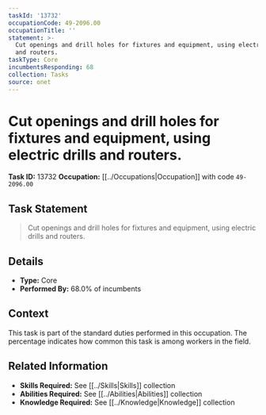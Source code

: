 ```yaml
---
taskId: '13732'
occupationCode: 49-2096.00
occupationTitle: ''
statement: >-
  Cut openings and drill holes for fixtures and equipment, using electric drills
  and routers.
taskType: Core
incumbentsResponding: 68
collection: Tasks
source: onet
---
```

# Cut openings and drill holes for fixtures and equipment, using electric drills and routers.

**Task ID:** 13732
**Occupation:** [[../Occupations|Occupation]] with code `49-2096.00`

## Task Statement

> Cut openings and drill holes for fixtures and equipment, using electric drills and routers.

## Details

- **Type:** Core
- **Performed By:** 68.0% of incumbents

## Context

This task is part of the standard duties performed in this occupation. The percentage indicates how common this task is among workers in the field.

## Related Information

- **Skills Required:** See [[../Skills|Skills]] collection
- **Abilities Required:** See [[../Abilities|Abilities]] collection
- **Knowledge Required:** See [[../Knowledge|Knowledge]] collection
